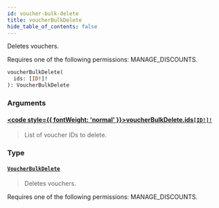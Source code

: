 ```yaml
---
id: voucher-bulk-delete
title: voucherBulkDelete
hide_table_of_contents: false
---
```








Deletes vouchers. 

Requires one of the following permissions: MANAGE_DISCOUNTS.

```graphql
voucherBulkDelete(
  ids: [ID!]!
): VoucherBulkDelete
```


### Arguments

#### [<code style={{ fontWeight: 'normal' }}>voucherBulkDelete.<b>ids</b></code>](#)<Bullet />[`[ID!]!`](../../../developer/api-reference/scalars/id) <Badge class="secondary" text="non-null"/> <Badge class="secondary" text="scalar"/>
> List of voucher IDs to delete.
> 

### Type

#### [`VoucherBulkDelete`](../../../developer/api-reference/objects/voucher-bulk-delete) <Badge class="secondary" text="object"/>
> Deletes vouchers. 

Requires one of the following permissions: MANAGE_DISCOUNTS.
> 






